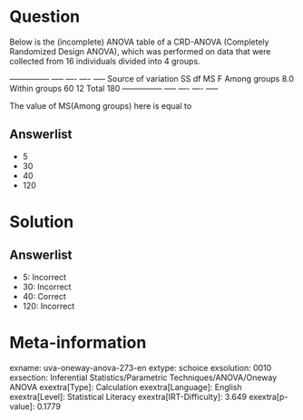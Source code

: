 Question
========

Below is the (incomplete) ANOVA table of a CRD-ANOVA (Completely Randomized Design ANOVA), which was performed on data that were collected from 16 individuals divided into 4 groups.

  --------------- ----- ---- ---- ----- Source of variation SS df MS F Among groups 8.0 Within groups 60 12 Total 180 --------------- ----- ---- ---- -----

The value of MS(Among groups) here is equal to

Answerlist
----------

* 5
* 30
* 40
* 120

Solution
========

Answerlist
----------

* 5: Incorrect
* 30: Incorrect
* 40: Correct
* 120: Incorrect

Meta-information
================
exname: uva-oneway-anova-273-en
extype: schoice
exsolution: 0010
exsection: Inferential Statistics/Parametric Techniques/ANOVA/Oneway ANOVA
exextra[Type]: Calculation
exextra[Language]: English
exextra[Level]: Statistical Literacy
exextra[IRT-Difficulty]: 3.649
exextra[p-value]: 0.1779
